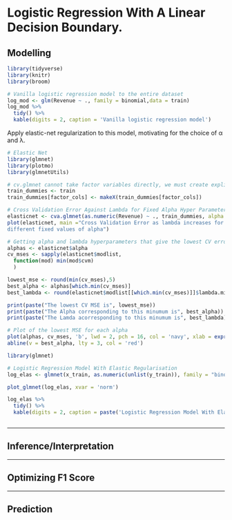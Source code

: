 # Logistic Regression With A Linear Decision Boundary.

## Modelling

```r
library(tidyverse)
library(knitr)
library(broom)

# Vanilla logistic regression model to the entire dataset
log_mod <- glm(Revenue ~ ., family = binomial,data = train)
log_mod %>% 
  tidy() %>%
  kable(digits = 2, caption = 'Vanilla logistic regression model')
```

Apply elastic-net regularization to this model, motivating for the choice of α and λ.

```r
# Elastic Net
library(glmnet)
library(plotmo)
library(glmnetUtils)

# cv.glmnet cannot take factor variables directly, we must create explicit dummy variables
train_dummies <- train
train_dummies[factor_cols] <- makeX(train_dummies[factor_cols])

# Cross Validation Error Against Lambda for Fixed Alpha Hyper Parameters (Plot)
elasticnet <- cva.glmnet(as.numeric(Revenue) ~ ., train_dummies, alpha = seq(0, 1, 0.1), nfolds = 10)
plot(elasticnet, main ="Cross Validation Error as lambda increases for 
different fixed values of alpha")

# Getting alpha and lambda hyperparameters that give the lowest CV error
alphas <- elasticnet$alpha 
cv_mses <- sapply(elasticnet$modlist,
  function(mod) min(mod$cvm) 
  )

lowest_mse <- round(min(cv_mses),5)
best_alpha <- alphas[which.min(cv_mses)]
best_lambda <- round(elasticnet$modlist[[which.min(cv_mses)]]$lambda.min,6)

print(paste("The lowest CV MSE is", lowest_mse))
print(paste("The Alpha corresponding to this minumum is", best_alpha))
print(paste("The Lamda acorresponding to this minumum is", best_lambda))

# Plot of the lowest MSE for each alpha
plot(alphas, cv_mses, 'b', lwd = 2, pch = 16, col = 'navy', xlab = expression(alpha), ylab = 'CV MSE') #Scale is crucial, this is still very granular!
abline(v = best_alpha, lty = 3, col = 'red')
```

```r
library(glmnet)

# Logistic Regression Model With Elastic Regularisation 
log_elas <- glmnet(x_train, as.numeric(unlist(y_train)), family = "binomial", alpha = best_alpha, lambda = best_lambda, standardize = T)

plot_glmnet(log_elas, xvar = 'norm')

log_elas %>% 
  tidy() %>%
  kable(digits = 2, caption = paste('Logistic Regression Model With Elastic Regularisation and lambda is ',best_lambda, "and alpha", best_alpha))
```

```r

```

------------------------------------------------------------------------

\newpage

## Inference/Interpretation

------------------------------------------------------------------------

\newpage

## Optimizing F1 Score 

------------------------------------------------------------------------

\newpage

## Prediction
